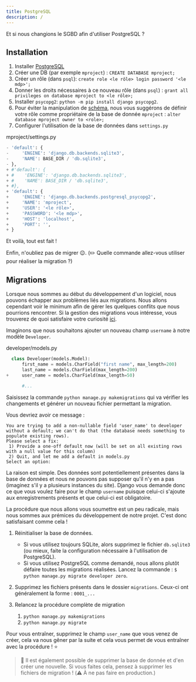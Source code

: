 ```yaml
---
title: PostgreSQL
description: /
---
```


Et si nous changions le SGBD afin d'utiliser PostgreSQL ? 

## Installation

1. Installer [PostgreSQL](https://www.postgresql.org/)
2. Créer une DB (par exemple `mproject`) : `CREATE DATABASE mproject;`
3. Créer un rôle (dans `psql`): `create role <le rôle> login password '<le mdp>';`
4. Donner les droits nécessaires à ce nouveau rôle (dans `psql`) : `grant all privileges on database mproject to <le rôle>;`
5. Installer `psycopg2`: `python -m pip install django psycopg2`.
6. Pour éviter la manipulation de [schéma](https://docs.postgresql.fr/10/ddl-schemas.html), nous vous suggérons de définir
votre rôle comme propriétaire de la base de donnée `mproject` : `alter database mproject owner to <role>;`
7. Configurer l'utilisation de la base de données dans `settings.py`


<div class="path">mproject/settings.py</div>

``` python
- 'default': {
-     'ENGINE': 'django.db.backends.sqlite3',
-     'NAME': BASE_DIR / 'db.sqlite3',
- },
+ #'default': {
+ #    'ENGINE': 'django.db.backends.sqlite3',
+ #    'NAME': BASE_DIR / 'db.sqlite3',
+ #},
+ 'default': {
+     'ENGINE': 'django.db.backends.postgresql_psycopg2',
+     'NAME': 'mproject',
+     'USER': '<le rôle>',
+     'PASSWORD': '<le mdp>',
+     'HOST': 'localhost',
+     'PORT': '',
+ }
```

Et voilà, tout est fait !

Enfin, n'oubliez pas de migrer 😉. (✏️ Quelle commande allez-vous utiliser pour réaliser la migration ?)

## Migrations

Lorsque nous sommes au début du développement d'un logiciel, nous pouvons échapper aux problèmes liés aux migrations. Nous allons cependant voir le minimum afin de gérer les quelques conflits que nous pourrions rencontrer. Si la gestion des migrations vous intéresse, vous trouverez de quoi satisfaire votre curiosité [ici](https://docs.djangoproject.com/fr/4.1/topics/migrations/).

Imaginons que nous souhaitons ajouter un nouveau champ `username` à notre modèle `Developer`.

<div class="path">developer/models.py</div>

```python
  class Developer(models.Model):
      first_name = models.CharField("first name", max_length=200)
      last_name = models.CharField(max_length=200)
+     user_name = models.CharField(max_length=50)

      #...
```

Saisissez la commande `python manage.py makemigrations` qui va vérifier les changements et générer un nouveau fichier permettant la migration.

Vous devriez avoir ce message : 
```
You are trying to add a non-nullable field 'user_name' to developer without a default; we can't do that (the database needs something to populate existing rows).
Please select a fix:
 1) Provide a one-off default now (will be set on all existing rows with a null value for this column)
 2) Quit, and let me add a default in models.py
Select an option: 
```

La raison est simple. Des données sont potentiellement présentes dans la base de données et nous ne pouvons pas supposer qu'il n'y en a pas (imaginez s'il y a plusieurs instances du site). Django vous demande donc ce que vous voulez faire pour le champ `username` puisque celui-ci s'ajoute aux enregistrements présents et que celui-ci est obligatoire.

La procédure que nous allons vous soumettre est un peu radicale, mais nous sommes aux prémices du développement de notre projet. C'est donc satisfaisant comme cela !

1. Réinitialiser la base de données.
   * Si vous utilisez toujours SQLite, alors supprimez le fichier `db.sqlite3` (ou mieux, faite la configuration nécessaire à l'utilisation de PostgreSQL).
   * Si vous utilisez PostgreSQL comme demandé, nous allons plutôt défaire toutes les migrations réalisées. Lancez la commande : `$ python manage.py migrate developer zero`.

1. Supprimez les fichiers présents dans le dossier `migrations`. Ceux-ci ont généralement la forme : `0001_...`

1. Relancez la procédure complète de migration
   1. `python manage.py makemigrations`
   1. `python manage.py migrate`

Pour vous entraîner, supprimez le champ `user_name` que vous venez de créer, cela va nous gêner par la suite et cela vous permet de vous entraîner avec la procédure ! ⭐️

> 📃 Il est également possible de supprimer la base de donnée et d'en créer une nouvelle. Si vous faites cela, pensez à supprimer les fichiers de migration ! (⚠️ À ne pas faire en production.)
